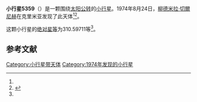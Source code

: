 {{Infobox planet
| bgcolour = #FFFFC0
| name = 5359 Markzakharov
| symbol = 
| image = 
| caption = 
| discovery = yes
| discovery_ref = 
| discoverer = [[柳德米拉·切爾尼赫|柳德米拉·切爾尼赫]]
| discovery_site = [[克里米亚|克里米亚]] 
| discovered = 1974年8月24日
| designations = yes
| mp_name = 
| named_after = 
| alt_names = 1974 QX1/ 1931 RT / 1942 VR / 1983 CH5 / 1985 VA / 1989 YF3
| mp_category = [[主带小行星|主带小行星]]
| orbit_ref = <ref name="a">[http://ssd.jpl.nasa.gov/sbdb.cgi?sstr=5359 5359 Markzakharov] {{Wayback|url=http://ssd.jpl.nasa.gov/sbdb.cgi?sstr=5359 |date=20210904125757 }}，小行星數據庫瀏覽器（JPL Small-Body Database Browser）－[[美国国家航空航天局|美国国家航空航天局]]喷气推进实验室</ref>
| epoch = 2456400.5 (2013年4月18日更新)
| aphelion = {{convert|2.8048776|AU|km|3|abbr=on|lk=out}}
| perihelion = {{convert|1.8772546|AU|km|3|abbr=on}}
| semimajor = {{convert|2.3410661|AU|km|3|abbr=on}}
| eccentricity = 0.1981198
| period = 1308.334977 [[日|日]]<br />3.58[[儒略年|儒略年]]
| avg_speed = 
| inclination = 1.59602
| asc_node = 63.77155
| mean_anomaly = 
| arg_peri = 310.59711
| satellites = 
| physical_characteristics = yes
| dimensions = 
| mass = 
| density = 
| surface_grav = 
| escape_velocity = 
| sidereal_day = 
| axial_tilt = 
| pole_ecliptic_lat = 
| pole_ecliptic_lon = 
| albedo = 
| temperatures= 
| temp_name1 = 
| mean_temp_1 = 
| max_temp_1 = 
| temp_name2 = 
| max_temp_2 = 
| spectral_type = 
| abs_magnitude = 310.59711
}}

'''小行星5359'''（{{lang-en|5359 Markzakharov}}）是一颗围绕[[太阳|太阳]][[公转|公转]]的[[小行星|小行星]]。1974年8月24日，[[柳德米拉·切爾尼赫|柳德米拉·切爾尼赫]]在克里米亚发现了此天体<ref name="a" /><ref>{{cite news|title=小行星列表|url=http://cfa-www.harvard.edu/iau/lists/NumberedMPs.txt|accessdate=2013-07-08|newspaper=哈佛大学|archive-date=2008-05-17|archive-url=https://web.archive.org/web/20080517010638/http://cfa-www.harvard.edu/iau/lists/NumberedMPs.txt|dead-url=no}}</ref>。

这颗小行星的[[绝对星等|绝对星等]]为310.59711等<ref name="a" />。

==参考文献==
{{reflist}}
{{Minor Planet Number|[[小行星5358|小行星5358]]|[[小行星5360|小行星5360]]}}

{{小天体}}

[[Category:小行星带天体|Category:小行星带天体]]
[[Category:1974年发现的小行星|Category:1974年发现的小行星]]

{{asteroid-stub}}